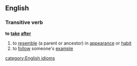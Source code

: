 ==English==
===Transitive verb===
'''to [[take]] [[after]]'''
# to [[resemble]] (a parent or ancestor) in [[appearance]] or [[habit]]
# to [[follow]] someone's [[example]]
[[category:English idioms]]